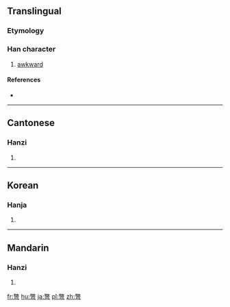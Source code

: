 {{also|别}}
==Translingual==

===Etymology===
{{Han compound|敝|弓|c1=p|c2=s|t2=bow|ls=psc}}

===Han character===
{{Han char|rn=57|rad=弓|as=12|sn=15|four=9772<sub>7</sub>|canj=火大弓 (FKN)|ids=⿱[[敝]][[弓]]}}

# [[awkward]]

====References====
* {{Han ref|kx=0360.390|dkj=09859|hdz=21002.070|uh=5F46|ud=24390|bh=B9FB|bd=47611}}

----

==Cantonese==

===Hanzi===
{{yue-hanzi|jyut=[[bit3]]|y=bit3|sim=别}}

# {{defn|lang=yue|sort=弓12}}

----

==Korean==

===Hanja===
{{ko-hanja|hangeul=별|eumhun=|rv=byeol|mr=pyŏl|y=pyel}}

# {{defn|lang=ko|sort=弓12}}

----

==Mandarin==

===Hanzi===
{{cmn-hanzi|sim=别|pin=[[biè]] ([[bie4]])|wg=pieh<sup>4</sup>}}

# {{defn|lang=cmn|sort=弓12}}

[[fr:彆]]
[[hu:彆]]
[[ja:彆]]
[[pl:彆]]
[[zh:彆]]